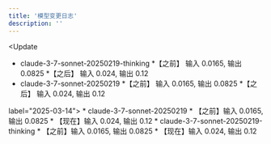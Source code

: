 ```yaml
---
title: '模型变更日志'
description: ''
---
```


<Update<Update label="2025-03-15">
* claude-3-7-sonnet-20250219-thinking
  *【之前】 输入 0.0165, 输出 0.0825
  *【之后】 输入 0.024, 输出 0.12
* claude-3-7-sonnet-20250219
  *【之前】 输入 0.0165, 输出 0.0825
  *【之后】 输入 0.024, 输出 0.12
</Update>
 label="2025-03-14">
* claude-3-7-sonnet-20250219
  * 【之前】输入 0.0165, 输出 0.0825
  * 【现在】输入 0.024, 输出 0.12 
* claude-3-7-sonnet-20250219-thinking
  * 【之前】输入 0.0165, 输出 0.0825
  * 【现在】输入 0.024, 输出 0.12
</Update>
